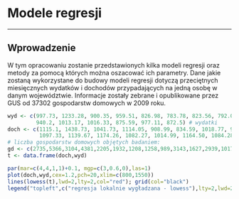 # Modele regresji {#part_13}

---

## Wprowadzenie {#part_13.1}

W tym opracowaniu zostanie przedstawionych kilka modeli regresji oraz metody za
pomocą których można oszacować ich parametry. Dane jakie zostaną wykorzystane
do budowy modeli regresji dotyczą przeciętnych miesięcznych wydatków i dochodów
przypadających na jedną osobę w danym województwie. Informacje zostały zebrane
i opublikowane przez GUS od 37302 gospodarstw domowych w 2009 roku.
```r
wyd <- c(997.73, 1233.28, 900.35, 959.51, 826.98, 783.78, 823.56, 792.07, 937.9, 879.57,
         940.2, 1013.17, 1016.33, 875.59, 977.11, 872.5) # wydatki
doch <- c(1115.1, 1438.73, 1041.73, 1114.05, 908.99, 834.59, 1018.77, 937.89, 1103.32,
          1097.33, 1139.67, 1174.26, 1082.27, 1014.99, 1164.50, 1084.28) # dochody
# liczba gospodarstw domowych objętych badaniem:
gd <- c(2735,5366,3104,4381,2205,1932,1208,1258,989,3143,1627,2939,1017,1965,2039,1394)
t <- data.frame(doch,wyd)
```
```r
par(mar=c(4,4,1,1)+0.1, mgp=c(3,0.6,0),las=1)
plot(doch,wyd,cex=1.2,pch=20,xlim=c(800,1550))
lines(lowess(t),lwd=2,lty=2,col="red"); grid(col="black")
legend("topleft",c("regresja lokalnie wygładzana - lowess"),lty=2,lwd=2, col="red",bg="white")
```



